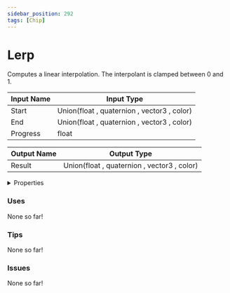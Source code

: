 ```yaml
---
sidebar_position: 292
tags: [Chip]
---
```


# Lerp

Computes a linear interpolation. The interpolant is clamped between 0 and 1.




<EsbSvg />

| Input Name | Input Type |
|-----------|-----------|
| Start | Union(float , quaternion , vector3 , color) |
| End | Union(float , quaternion , vector3 , color) |
| Progress | float |

| Output Name | Output Type |
|-----------|-----------|
| Result | Union(float , quaternion , vector3 , color) |


<details>
  <summary>Properties</summary>
  <div>
    <div>
    <table>
      <thead>
        <tr>
          <th>Is beta required?</th>
          <th>❌</th>
        </tr>
        <tr>
          <th>Is this chip a trolling risk?</th>
          <th>❌</th>
        </tr>
        <tr>
          <th>Chip UUID</th>
          <th>91b0ffa8-4eb1-4a30-aaf3-7a049071cb42</th>
        </tr>
      </thead>
    </table>
    </div>
  </div>
</details>

### Uses

None so far!

### Tips

None so far!

### Issues

None so far!